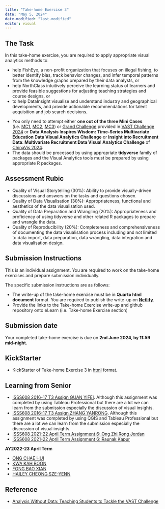 ```yaml
---
title: "Take-home Exercise 3"
date: "May 5, 2024"
date-modified: "last-modified"
editor: visual
---
```


## The Task

In this take-home exercise, you are required to apply appropriate visual analytics methods to: 

-   help FishEye, a non-profit organization that focuses on illegal fishing, to better identify bias, track behavior changes, and infer temporal patterns from the knowledge graphs prepared by their data analysts, or
-   help NorthClass intuitively perceive the learning status of learners and provide feasible suggestions for adjusting teaching strategies and course designs, or
-   to help DataInsight visualise and understand industry and geographical developments, and provide actionable recommendations for talent acquisition and job search decisions. 

::: callout-important
-   You only need to attempt either **one out of the three Mini Cases** (i.e. [MC1](https://vast-challenge.github.io/2024/MC1.html), [MC2](https://vast-challenge.github.io/2024/MC2.html), [MC3](https://vast-challenge.github.io/2024/MC3.html)) or [Grand Challenge](https://vast-challenge.github.io/2024/GC.html) provided in [VAST Challenge 2024](https://vast-challenge.github.io/2024/) or **Data Analysis Inspires Wisdom: Time-Series Multivariate Education Data Visual Analytics Challenge** or **Insight into Recruitment Data: Multivariate Recruitment Data Visual Analytics Challenge** of [ChinaVis 2024](https://chinavis.org/2024/english/challenge_en.html).
-   The data should be processed by using appropriate **tidyverse** family of packages and the Visual Analytics tools must be prepared by using appropriate R packages.
:::

## Assessment Rubic

-   Quality of Visual Storytelling (30%): Ability to provide visually-driven discussions and answers on the tasks and questions chosen.
-   Quality of Data Visualisation (30%): Appropriateness, functional and aesthetics of the data visualisation used.
-   Quality of Data Preparation and Wrangling (20%): Appropriateness and proficiency of using tidyverse and other related R packages to prepare and wrangle the data.
-   Quality of Reproducibility (20%): Completeness and comprehensiveness of documenting the data visualisation process including and not limited to data import, data preparation, data wrangling, data integration and data visualisation design.

## Submission Instructions

This is an individual assignment. You are required to work on the take-home exercises and prepare submission individually.

::: callout-important
The specific submission instructions are as follows:

-   The write-up of the take-home exercise must be in **Quarto html document** format. You are required to publish the write-up on [**Netlify**](https://www.netlify.com/).
-   Provide the links to the Take-home Exercise write-up and github repository onto eLearn (i.e. Take-home Exercise section)
:::

## Submission date

Your completed take-home exercise is due on **2nd June 2024, by 11:59 mid-night**.

## KickStarter

-   KickStarter of Take-home Exercise 3 in [html](TH_Ex03/MC3-Kick-starter.html) format.

## Learning from Senior

-   [ISSS608 2016-17 T3 Assign GUAN YIFEI](https://wiki.smu.edu.sg/1617t3isss608g1/ISSS608_2016-17_T3_Assign_GUAN_YIFEI). Although this assignment was completed by using Tableau Professional but there are a lot we can learn from the submission especially the discussion of visual insights.
-   [ISSS608 2016-17 T3 Assign ZHANG YANRONG](https://wiki.smu.edu.sg/1617t3isss608g1/ISSS608_2016-17_T3_Assign_ZHANG_YANRONG). Although this assignment was completed by using QGIS and Tableau Professional but there are a lot we can learn from the submission especially the discussion of visual insights.
-   [ISSS608 2021-22 April Term Assignment 6: Ong Zhi Rong Jordan](https://isss608-jordan-va.netlify.app/th_ex6/th_ex6.html)
-   [ISSS608 2021-22 April Term Assignment 6: Raunak Kapur](https://isss608-raunakkapur.netlify.app/th_ex/the6)

**AY2022-23 April Term**

-   [ONG CHAE HUI](https://smu-isss608-vaa.netlify.app/take-home_ex/take-home_ex03/take-home_ex03#overview)
-   [KWA KAH BOON](https://cosmic-boon.netlify.app/take-home_ex/take-home_ex03/take-home_ex3)
-   [FONG BAO XIAN](https://fongbx-isss608-visual-analytics.netlify.app/take-home%20ex/take-home_ex03/take-home_ex03)
-   [HAILEY CHEONG SZE-YENN](https://isss608-ay2023-haileycsy.netlify.app/take-home_ex/take-home_ex03/take-home_ex03)

## Reference

-   [Analysis Without Data: Teaching Students to Tackle the VAST Challenge](https://par.nsf.gov/servlets/purl/10394301)
